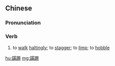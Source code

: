 {{also|蹒跚}}
==Chinese==
{{zh-forms|s=蹒跚}}

===Pronunciation===
{{zh-pron
|m=pánshān
|c=pun4 saan1
|cat=v
}}

===Verb===
{{zh-verb}}

# to [[walk]] [[haltingly]]; to [[stagger]]; to [[limp]]; to [[hobble]]
#: {{zh-x|一 個 一 歲 模樣 的 孩子{zi} 向 我們 蹣跚 地{de} 走來。|A one year-old child old came '''staggering''' towards us.}}

[[hu:蹣跚]]
[[mg:蹣跚]]